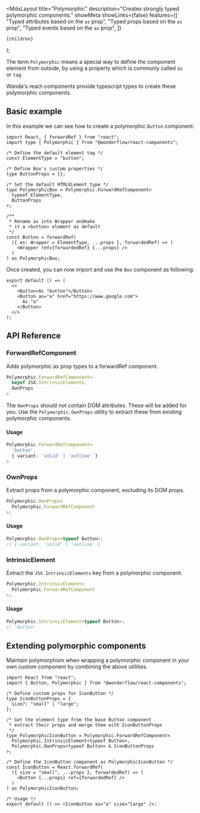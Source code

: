 
  <MdxLayout
    title="Polymorphic"
    description="Creates strongly typed polymorphic components."
    showMeta
    showLinks={false}
    features={[
      "Typed attributes based on the `as` prop",
      "Typed props based on the `as` prop",
      "Typed events based on the `as` prop",
    ]}
  >
    {children}
  </MdxLayout>
);

The term `Polymorphic` means a special way to define the component element from outside, by using a property which is commonly called `as` or `tag`.

Wanda's react-components provide typescript types to create these polymorphic components.

## Basic example

In this example we can see how to create a polymorphic `Button` component:

```tsx
import React, { forwardRef } from "react";
import type { Polymorphic } from "@wonderflow/react-components";

/* Define the default element tag */
const ElementType = "button";

/* Define Box's custom properties */
type ButtonProps = {};

/* Set the default HTMLELement type */
type PolymorphicBox = Polymorphic.ForwardRefComponent<
  typeof ElementType,
  ButtonProps
>;

/**
 * Rename as into Wrapper andmake
 * it a <button> element as default
 */
const Button = forwardRef(
  ({ as: Wrapper = ElementType, ...props }, forwardedRef) => (
    <Wrapper ref={forwardedRef} {...props} />
  )
) as PolymorphicBox;
```

Once created, you can now import and use the `Box` component as following:

```tsx
export default () => (
  <>
    <Button>As "button"</Button>
    <Button as="a" href="https://www.google.com">
      As "a"
    </Button>
  </>
);
```

## API Reference

### ForwardRefComponent

Adds polymorphic as prop types to a forwardRef component.

```ts
Polymorphic.ForwardRefComponent<
  keyof JSX.IntrinsicElements,
  OwnProps
>
```

The `OwnProps` should not contain DOM attributes. These will be added for you. Use the `Polymorphic.OwnProps` utility to extract these from existing polymorphic components.

#### Usage

```ts
Polymorphic.ForwardRefComponent<
  'button',
  { variant: 'solid' | 'outline' }
>
```

### OwnProps

Extract props from a polymorphic component, excluding its DOM props.

```ts
Polymorphic.OwnProps<
  Polymorphic.ForwardRefComponent
>;
```

#### Usage

```ts
Polymorphic.OwnProps<typeof Button>;
// { variant: 'solid' | 'outline' }
```

### IntrinsicElement

Extract the `JSX.IntrinsicElements` key from a polymorphic component.

```ts
Polymorphic.IntrinsicElement<
  Polymorphic.ForwardRefComponent
>;
```

#### Usage

```ts
Polymorphic.IntrinsicElement<typeof Button>;
// 'button'
```

## Extending polymorphic components

Maintain polymorphism when wrapping a polymorphic component in your own custom component by combining the above utilities.

```tsx
import React from "react";
import { Button, Polymorphic } from "@wonderflow/react-components";

/* Define custom props for IconButton */
type IconButtonProps = {
  size?: "small" | "large";
};

/* Get the element type from the base Button component
 * extract their props and merge them with IconButtonProps
 */
type PolymorphicIconButton = Polymorphic.ForwardRefComponent<
  Polymorphic.IntrinsicElement<typeof Button>,
  Polymorphic.OwnProps<typeof Button> & IconButtonProps
>;

/* Define the IconButton component as PolymorphicIconButton */
const IconButton = React.forwardRef(
  ({ size = "small", ...props }, forwardedRef) => (
    <Button {...props} ref={forwardedRef} />
  )
) as PolymorphicIconButton;

/* Usage */
export default () => <IconButton as="a" size="large" />;
```

